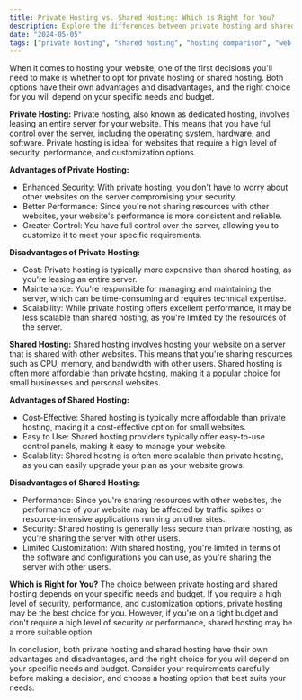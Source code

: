```yaml
---
title: Private Hosting vs. Shared Hosting: Which is Right for You?
description: Explore the differences between private hosting and shared hosting to determine which option best suits your needs.
date: "2024-05-05"
tags: ["private hosting", "shared hosting", "hosting comparison", "web hosting"]
---
```


When it comes to hosting your website, one of the first decisions you'll need to make is whether to opt for private hosting or shared hosting. Both options have their own advantages and disadvantages, and the right choice for you will depend on your specific needs and budget.

**Private Hosting:**
Private hosting, also known as dedicated hosting, involves leasing an entire server for your website. This means that you have full control over the server, including the operating system, hardware, and software. Private hosting is ideal for websites that require a high level of security, performance, and customization options.

**Advantages of Private Hosting:**
- Enhanced Security: With private hosting, you don't have to worry about other websites on the server compromising your security.
- Better Performance: Since you're not sharing resources with other websites, your website's performance is more consistent and reliable.
- Greater Control: You have full control over the server, allowing you to customize it to meet your specific requirements.

**Disadvantages of Private Hosting:**
- Cost: Private hosting is typically more expensive than shared hosting, as you're leasing an entire server.
- Maintenance: You're responsible for managing and maintaining the server, which can be time-consuming and requires technical expertise.
- Scalability: While private hosting offers excellent performance, it may be less scalable than shared hosting, as you're limited by the resources of the server.

**Shared Hosting:**
Shared hosting involves hosting your website on a server that is shared with other websites. This means that you're sharing resources such as CPU, memory, and bandwidth with other users. Shared hosting is often more affordable than private hosting, making it a popular choice for small businesses and personal websites.

**Advantages of Shared Hosting:**
- Cost-Effective: Shared hosting is typically more affordable than private hosting, making it a cost-effective option for small websites.
- Easy to Use: Shared hosting providers typically offer easy-to-use control panels, making it easy to manage your website.
- Scalability: Shared hosting is often more scalable than private hosting, as you can easily upgrade your plan as your website grows.

**Disadvantages of Shared Hosting:**
- Performance: Since you're sharing resources with other websites, the performance of your website may be affected by traffic spikes or resource-intensive applications running on other sites.
- Security: Shared hosting is generally less secure than private hosting, as you're sharing the server with other users.
- Limited Customization: With shared hosting, you're limited in terms of the software and configurations you can use, as you're sharing the server with other users.

**Which is Right for You?**
The choice between private hosting and shared hosting depends on your specific needs and budget. If you require a high level of security, performance, and customization options, private hosting may be the best choice for you. However, if you're on a tight budget and don't require a high level of security or performance, shared hosting may be a more suitable option.

In conclusion, both private hosting and shared hosting have their own advantages and disadvantages, and the right choice for you will depend on your specific needs and budget. Consider your requirements carefully before making a decision, and choose a hosting option that best suits your needs.
